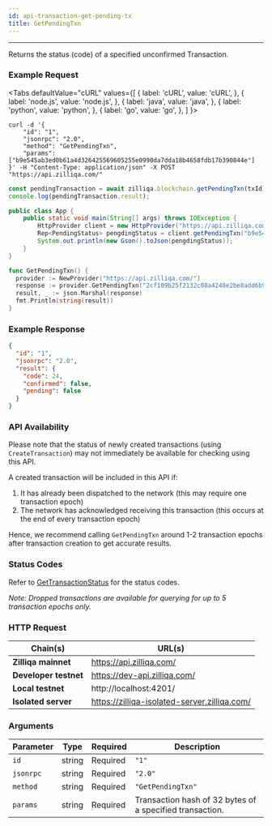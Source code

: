 ```yaml
---
id: api-transaction-get-pending-tx
title: GetPendingTxn
---
```


---
Returns the status (code) of a specified unconfirmed Transaction.

### Example Request



<Tabs
  defaultValue="cURL"
  values={[
    { label: 'cURL', value: 'cURL', },
    { label: 'node.js', value: 'node.js', },
    { label: 'java', value: 'java', },
    { label: 'python', value: 'python', },
    { label: 'go', value: 'go', },
  ]
}>

<TabItem value="cURL">

```shell
curl -d '{
    "id": "1",
    "jsonrpc": "2.0",
    "method": "GetPendingTxn",
    "params": ["b9e545ab3ed0b61a4d326425569605255e0990da7dda18b4658fdb17b390844e"]
}' -H "Content-Type: application/json" -X POST "https://api.zilliqa.com/"
```
</TabItem>
<TabItem value="node.js">

```js
const pendingTransaction = await zilliqa.blockchain.getPendingTxn(txId);
console.log(pendingTransaction.result);
```
</TabItem>
<TabItem value="java">

```java
public class App {
    public static void main(String[] args) throws IOException {
        HttpProvider client = new HttpProvider("https://api.zilliqa.com");
        Rep<PendingStatus> pengdingStatus = client.getPendingTxn("b9e545ab3ed0b61a4d326425569605255e0990da7dda18b4658fdb17b390844e");
        System.out.println(new Gson().toJson(pengdingStatus));
    }
}
```
</TabItem>

<TabItem value="go">

```go
func GetPendingTxn() {
  provider := NewProvider("https://api.zilliqa.com/")
  response := provider.GetPendingTxn("2cf109b25f2132c08a4248e2be8add6b95b92aef5b2c77e737faefbc9353ee7c")
  result, _ := json.Marshal(response)
  fmt.Println(string(result))
}
```
</TabItem>
</Tabs>

### Example Response

```json
{
  "id": "1",
  "jsonrpc": "2.0",
  "result": {
    "code": 24,
    "confirmed": false,
    "pending": false
  }
}
```

### API Availability

Please note that the status of newly created transactions (using `CreateTransaction`) may not immediately be available for checking using this API.

A created transaction will be included in this API if:

1. It has already been dispatched to the network (this may require one transaction epoch)
2. The network has acknowledged receiving this transaction (this occurs at the end of every transaction epoch)

Hence, we recommend calling `GetPendingTxn` around 1-2 transaction epochs after transaction creation to get accurate results.

### Status Codes

Refer to [GetTransactionStatus](https://dev.zilliqa.com/docs/apis/api-transaction-get-transaction-status#status-codes) for the status codes.

_Note: Dropped transactions are available for querying for up to 5 transaction epochs only._


### HTTP Request

| Chain(s)              | URL(s)                       |
| --------------------- | ---------------------------- |
| **Zilliqa mainnet**   | https://api.zilliqa.com/     |
| **Developer testnet** | https://dev-api.zilliqa.com/ |
| **Local testnet**     | http://localhost:4201/       |
| **Isolated server**   | https://zilliqa-isolated-server.zilliqa.com/ |

### Arguments

| Parameter | Type   | Required | Description                                              |
| --------- | ------ | -------- | -------------------------------------------------------- |
| `id`      | string | Required | `"1"`                                                    |
| `jsonrpc` | string | Required | `"2.0"`                                                  |
| `method`  | string | Required | `"GetPendingTxn"`                                        |
| `params`  | string | Required | Transaction hash of 32 bytes of a specified transaction. |